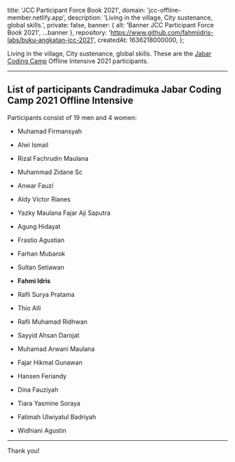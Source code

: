 
  title: 'JCC Participant Force Book 2021',
  domain: 'jcc-offline-member.netlify.app',
  description: 'Living in the village, City sustenance, global skills.',
  private: false,
  banner: { alt: 'Banner JCC Participant Force Book 2021', ...banner },
  repository: 'https://www.github.com/fahmiidris-labs/buku-angkatan-jcc-2021',
  createdAt: 1636218000000,
};

Living in the village, City sustenance, global skills. These are the [Jabar Coding Camp](https://jabarcodingcamp.jabarprov.go.id) Offline Intensive 2021 participants.

---

## List of participants Candradimuka Jabar Coding Camp 2021 Offline Intensive

Participants consist of 19 men and 4 women:

- Muhamad Firmansyah
- Alwi Ismail
- Rizal Fachrudin Maulana
- Muhammad Zidane Sc
- Anwar Fauzi
- Aldy Victor Rianes
- Yazky Maulana Fajar Aji Saputra
- Agung Hidayat
- Frastio Agustian
- Farhan Mubarok
- Sultan Setiawan
- **Fahmi Idris**
- Rafli Surya Pratama
- Thio Alli
- Rafli Muhamad Ridhwan
- Sayyid Ahsan Darojat
- Muhamad Arwani Maulana
- Fajar Hikmal Gunawan
- Hansen Feriandy

- Dina Fauziyah
- Tiara Yasmine Soraya
- Fatimah Ulwiyatul Badriyah
- Widhiani Agustin

---

Thank you!
